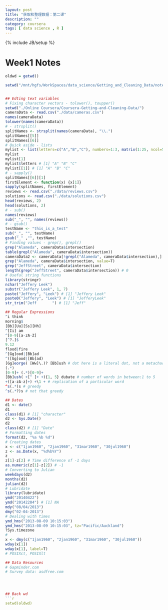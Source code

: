 ```yaml
---
layout: post
title: "获取和整理数据：第二课"
description: ""
category: coursera
tags: [ data science , R ]
---
```

{% include JB/setup %}

Week1 Notes
========================================================


```r


oldwd = getwd()

setwd("/mnt/hgfs/WorkSpaces/data_science/Getting_and_Cleaning_Data/notes")


## Edting text variables
# Fixing character vectors - tolower(), toupper()
setwd("./Online Coursera/Coursera-Getting-and-Cleaning-Data/")
cameraData <- read.csv("./data/cameras.csv")
names(cameraData)
tolower(names(cameraData))
# - strsplit()
splitNames <- strsplit(names(cameraData), "\\.")
splitNames[[5]]
splitNames[[6]]
# Quick aside - lists
mylist <- list(letters=c("A","B","C"), numbers=1:3, matrix(1:25, ncol=5)) 
mylist
mylist[1]
mylist$letters # [1] "A" "B" "C"
mylist[[1]] # [1] "A" "B" "C"
# - sapply()
splitNames[[6]][1]
firstElement <- function(x) {x[1]}
sapply(splitNames, firstElement)
reviews <- read.csv("./data/reviews.csv")
solutions <- read.csv("./data/solutions.csv")
head(reviews, 2)
head(solutions, 2)
# - sub()
names(reviews)
sub("_", "", names(reviews))
# - gsub()
testName <- "this_is_a_test"
sub("_", "", testName)
gsub("_" ,"", testName)
# Finding values - grep(), grepl()
grep("Alameda", cameraData$intersection)
table(grepl("Alameda", cameraData$intersection))
cameraData2 <- cameraData[!grepl("Alameda", cameraData$intersection),]
grep("Alameda", cameraData$intersection, value=T)
grep("JeffStreet", cameraData$intersection)
length(grep("JeffStreet", cameraData$intersection)) # 0
# Useful string functions
library(stringr)
nchar("Jeffery Leek")
substr("Jeffery Leek", 1, 7)
paste("Jeffery", "Leek") # [1] "Jeffery Leek"
paste0("Jeffery", "Leek") # [1] "JefferyLeek"
str_trim("Jeff       ") # [1] "Jeff"

## Regular Expressions
^i think
morning$
[Bb][Uu][Ss][Hh]
^[Ii] am
^[0-9][a-zA-Z]
[^?.]$
9.12
flood|fire
^[Gg]ood|[Bb]ad
^([Gg]ood|[Bb]ad)
[Gg]eorge( [Ww]\.)? [Bb]ush # dot here is a literal dot, not a metacharacter
(.*)
[0-9]+ (.*)[0-9]+
[Bb]ush( +[^ ]+ +){1, 5} dubate # number of words in between:1 to 5
+([a-zA-z]+) +\1 + # replication of a particular word
^s(.*)s # greedy
^s(.*?)s # not that greedy

## Dates
d1 <- date()
d1
class(d1) # [1] "character"
d2 <- Sys.Date()
d2
class(d2) # [1] "Date"
# Formatting dates
format(d2, "%a %b %d")
# Creating dates
x <- c("1jan1960", "2jan1960", "31mar1960", "30jul1960")
z <- as.Date(x, "%d%b%Y")
z
z[1]-z[2] # Time difference of -1 days
as.numeric(z[1]-z[2]) # -1
# Converting to Julian
weekdays(d2)
months(d2)
julian(d2)
# Lubridate
library(lubridate)
ymd("20140422")
ymd("20142204") # [1] NA
mdy("08/04/2013")
dmy("02-04-2013")
# Dealing with times
ymd_hms("2013-08-09 10:15:03")
ymd_hms("2013-08-09 10:15:03", tz="Pacific/Auckland")
?Sys.timezone
# 
x <- dmy(c("1jan1960", "2jan1960", "31mar1960", "30jul1960"))
wday(x[1])
wday(x[1], label=T)
# POSIXct, POSIXlt

## Data Resources
# Gapminder.com
# Survey data: asdfree.com




## Back wd
```r
setwd(oldwd)

```


